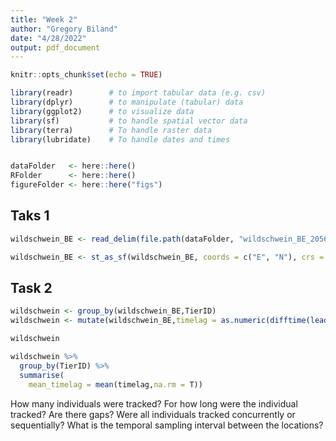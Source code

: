 ```yaml
---
title: "Week 2"
author: "Gregory Biland"
date: "4/28/2022"
output: pdf_document
---
```


```r
knitr::opts_chunk$set(echo = TRUE)
```

```r
library(readr)        # to import tabular data (e.g. csv)
library(dplyr)        # to manipulate (tabular) data
library(ggplot2)      # to visualize data
library(sf)           # to handle spatial vector data
library(terra)        # To handle raster data
library(lubridate)    # To handle dates and times


dataFolder   <- here::here()   
RFolder      <- here::here()         
figureFolder <- here::here("figs") 
```

## Taks 1
```r
wildschwein_BE <- read_delim(file.path(dataFolder, "wildschwein_BE_2056.csv")) # adjust path

```

```r
wildschwein_BE <- st_as_sf(wildschwein_BE, coords = c("E", "N"), crs = 2056, remove = FALSE)

```

## Task 2

```r
wildschwein <- group_by(wildschwein_BE,TierID)
wildschwein <- mutate(wildschwein_BE,timelag = as.numeric(difftime(lead(DatetimeUTC),DatetimeUTC)))

wildschwein

wildschwein %>%                           
  group_by(TierID) %>%                    
  summarise(                              
    mean_timelag = mean(timelag,na.rm = T))

```
How many individuals were tracked?
For how long were the individual tracked? Are there gaps?
Were all individuals tracked concurrently or sequentially?
What is the temporal sampling interval between the locations?



